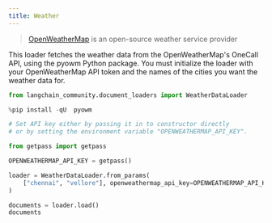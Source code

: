 ```yaml
---
title: Weather
---
```


>[OpenWeatherMap](https://openweathermap.org/) is an open-source weather service provider

This loader fetches the weather data from the OpenWeatherMap's OneCall API, using the pyowm Python package. You must initialize the loader with your OpenWeatherMap API token and the names of the cities you want the weather data for.

```python
from langchain_community.document_loaders import WeatherDataLoader
```

```python
%pip install -qU  pyowm
```

```python
# Set API key either by passing it in to constructor directly
# or by setting the environment variable "OPENWEATHERMAP_API_KEY".

from getpass import getpass

OPENWEATHERMAP_API_KEY = getpass()
```

```python
loader = WeatherDataLoader.from_params(
    ["chennai", "vellore"], openweathermap_api_key=OPENWEATHERMAP_API_KEY
)
```

```python
documents = loader.load()
documents
```
